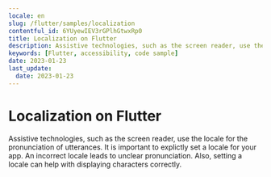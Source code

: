 ```yaml
---
locale: en
slug: /flutter/samples/localization
contentful_id: 6YUyewIEV3rGPlhGtwxRp0
title: Localization on Flutter
description: Assistive technologies, such as the screen reader, use the locale for the pronunciation of utterances.
keywords: [Flutter, accessibility, code sample]
date: 2023-01-23
last_update:
  date: 2023-01-23
---
```


# Localization on Flutter

Assistive technologies, such as the screen reader, use the locale for the pronunciation of utterances. It is important to explictly set a locale for your app. An incorrect locale leads to unclear pronunciation. Also, setting a locale can help with displaying characters correctly.

<CodeSample id="text-localization" framework="flutter" locale="en"/>
